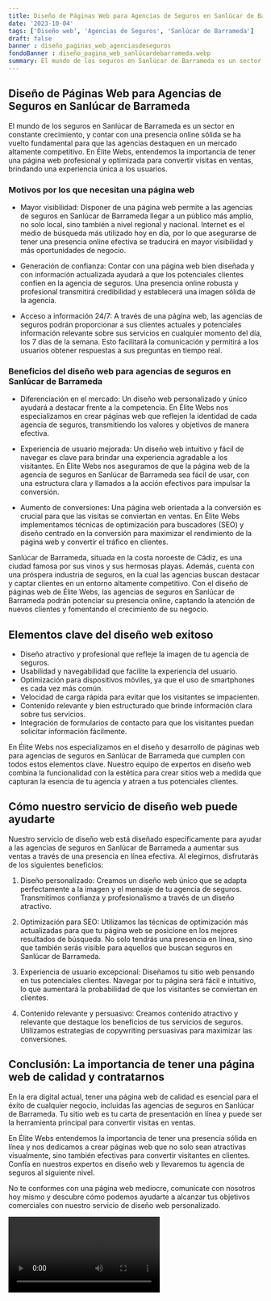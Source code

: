 ```yaml
---
title: Diseño de Páginas Web para Agencias de Seguros en Sanlúcar de Barrameda
date: '2023-10-04'
tags: ['Diseño web', 'Agencias de Seguros', 'Sanlúcar de Barrameda']
draft: false
banner : diseño_paginas_web_agenciasdeseguros
fondoBanner : diseño_pagina_web_sanlúcardebarrameda.webp
summary: El mundo de los seguros en Sanlúcar de Barrameda es un sector en constante crecimiento, y contar con una presencia online sólida se ha vuelto fundamental para que las agencias destaquen en un mercado altamente competitivo. En Élite Webs, entendemos la importancia de tener una página web profesional y optimizada para convertir visitas en ventas, brindando una experiencia única a los usuarios. 
---
```


## Diseño de Páginas Web para Agencias de Seguros en Sanlúcar de Barrameda

El mundo de los seguros en Sanlúcar de Barrameda es un sector en constante crecimiento, y contar con una presencia online sólida se ha vuelto fundamental para que las agencias destaquen en un mercado altamente competitivo. En Élite Webs, entendemos la importancia de tener una página web profesional y optimizada para convertir visitas en ventas, brindando una experiencia única a los usuarios. 

### Motivos por los que necesitan una página web

- Mayor visibilidad: Disponer de una página web permite a las agencias de seguros en Sanlúcar de Barrameda llegar a un público más amplio, no solo local, sino también a nivel regional y nacional. Internet es el medio de búsqueda más utilizado hoy en día, por lo que asegurarse de tener una presencia online efectiva se traducirá en mayor visibilidad y más oportunidades de negocio.

- Generación de confianza: Contar con una página web bien diseñada y con información actualizada ayudará a que los potenciales clientes confíen en la agencia de seguros. Una presencia online robusta y profesional transmitirá credibilidad y establecerá una imagen sólida de la agencia.

- Acceso a información 24/7: A través de una página web, las agencias de seguros podrán proporcionar a sus clientes actuales y potenciales información relevante sobre sus servicios en cualquier momento del día, los 7 días de la semana. Esto facilitará la comunicación y permitirá a los usuarios obtener respuestas a sus preguntas en tiempo real.

### Beneficios del diseño web para agencias de seguros en Sanlúcar de Barrameda

- Diferenciación en el mercado: Un diseño web personalizado y único ayudará a destacar frente a la competencia. En Élite Webs nos especializamos en crear páginas web que reflejen la identidad de cada agencia de seguros, transmitiendo los valores y objetivos de manera efectiva.

- Experiencia de usuario mejorada: Un diseño web intuitivo y fácil de navegar es clave para brindar una experiencia agradable a los visitantes. En Élite Webs nos aseguramos de que la página web de la agencia de seguros en Sanlúcar de Barrameda sea fácil de usar, con una estructura clara y llamados a la acción efectivos para impulsar la conversión.

- Aumento de conversiones: Una página web orientada a la conversión es crucial para que las visitas se conviertan en ventas. En Élite Webs implementamos técnicas de optimización para buscadores (SEO) y diseño centrado en la conversión para maximizar el rendimiento de la página web y convertir el tráfico en clientes.

Sanlúcar de Barrameda, situada en la costa noroeste de Cádiz, es una ciudad famosa por sus vinos y sus hermosas playas. Además, cuenta con una próspera industria de seguros, en la cual las agencias buscan destacar y captar clientes en un entorno altamente competitivo. Con el diseño de páginas web de Élite Webs, las agencias de seguros en Sanlúcar de Barrameda podrán potenciar su presencia online, captando la atención de nuevos clientes y fomentando el crecimiento de su negocio.

<GifSeo />

<Cta />

## Elementos clave del diseño web exitoso

- Diseño atractivo y profesional que refleje la imagen de tu agencia de seguros.
- Usabilidad y navegabilidad que facilite la experiencia del usuario.
- Optimización para dispositivos móviles, ya que el uso de smartphones es cada vez más común.
- Velocidad de carga rápida para evitar que los visitantes se impacienten.
- Contenido relevante y bien estructurado que brinde información clara sobre tus servicios.
- Integración de formularios de contacto para que los visitantes puedan solicitar información fácilmente.

En Élite Webs nos especializamos en el diseño y desarrollo de páginas web para agencias de seguros en Sanlúcar de Barrameda que cumplen con todos estos elementos clave. Nuestro equipo de expertos en diseño web combina la funcionalidad con la estética para crear sitios web a medida que capturan la esencia de tu agencia y atraen a tus potenciales clientes.

## Cómo nuestro servicio de diseño web puede ayudarte

Nuestro servicio de diseño web está diseñado específicamente para ayudar a las agencias de seguros en Sanlúcar de Barrameda a aumentar sus ventas a través de una presencia en línea efectiva. Al elegirnos, disfrutarás de los siguientes beneficios:

1. Diseño personalizado: Creamos un diseño web único que se adapta perfectamente a la imagen y el mensaje de tu agencia de seguros. Transmitimos confianza y profesionalismo a través de un diseño atractivo.

2. Optimización para SEO: Utilizamos las técnicas de optimización más actualizadas para que tu página web se posicione en los mejores resultados de búsqueda. No solo tendrás una presencia en línea, sino que también serás visible para aquellos que buscan seguros en Sanlúcar de Barrameda.

3. Experiencia de usuario excepcional: Diseñamos tu sitio web pensando en tus potenciales clientes. Navegar por tu página será fácil e intuitivo, lo que aumentará la probabilidad de que los visitantes se conviertan en clientes.

4. Contenido relevante y persuasivo: Creamos contenido atractivo y relevante que destaque los beneficios de tus servicios de seguros. Utilizamos estrategias de copywriting persuasivas para maximizar las conversiones.

## Conclusión: La importancia de tener una página web de calidad y contratarnos

En la era digital actual, tener una página web de calidad es esencial para el éxito de cualquier negocio, incluidas las agencias de seguros en Sanlúcar de Barrameda. Tu sitio web es tu carta de presentación en línea y puede ser la herramienta principal para convertir visitas en ventas.

En Élite Webs entendemos la importancia de tener una presencia sólida en línea y nos dedicamos a crear páginas web que no solo sean atractivas visualmente, sino también efectivas para convertir visitantes en clientes. Confía en nuestros expertos en diseño web y llevaremos tu agencia de seguros al siguiente nivel.

No te conformes con una página web mediocre, comunícate con nosotros hoy mismo y descubre cómo podemos ayudarte a alcanzar tus objetivos comerciales con nuestro servicio de diseño web personalizado.

<Video />

<CtaBot job='Agencias de Seguros' city='Sanlúcar de Barrameda'/>

<Gmaps query='Sanlúcar de Barrameda+españa+maps' />